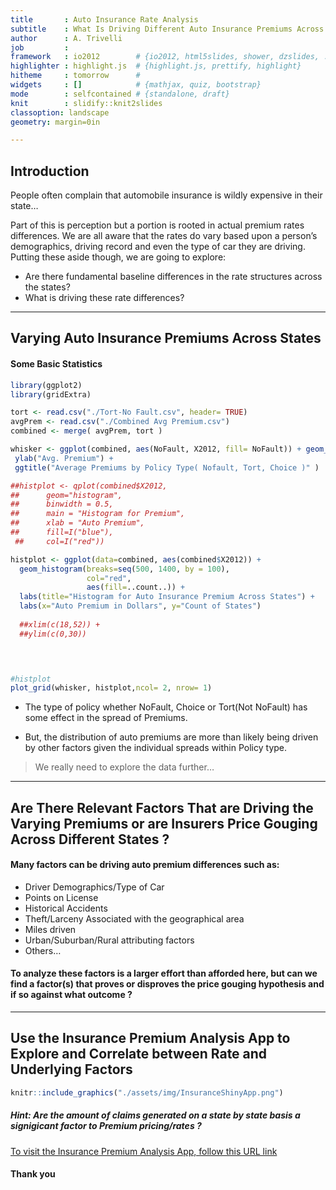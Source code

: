 ```yaml
---
title       : Auto Insurance Rate Analysis
subtitle    : What Is Driving Different Auto Insurance Premiums Across States
author      : A. Trivelli
job         : 
framework   : io2012        # {io2012, html5slides, shower, dzslides, ...}
highlighter : highlight.js  # {highlight.js, prettify, highlight}
hitheme     : tomorrow      # 
widgets     : []            # {mathjax, quiz, bootstrap}
mode        : selfcontained # {standalone, draft}
knit        : slidify::knit2slides
classoption: landscape
geometry: margin=0in

---
```




## Introduction

People often complain that automobile insurance is wildly expensive in their state...

Part of this is perception but a portion is rooted in actual premium rates differences.  We are all aware that the rates do vary based upon a person's demographics, driving record and even the type of car they are driving.  Putting these aside though, we are going to explore:

* Are there fundamental baseline differences in the rate structures across the states?
* What is driving these rate differences?

---

## Varying Auto Insurance Premiums Across States

#### Some Basic Statistics


```r
library(ggplot2)
library(gridExtra)

tort <- read.csv("./Tort-No Fault.csv", header= TRUE)
avgPrem <- read.csv("./Combined Avg Premium.csv")
combined <- merge( avgPrem, tort )

whisker <- ggplot(combined, aes(NoFault, X2012, fill= NoFault)) + geom_boxplot() +
 ylab("Avg. Premium") +
 ggtitle("Average Premiums by Policy Type( Nofault, Tort, Choice )" )

##histplot <- qplot(combined$X2012,
##      geom="histogram",
##      binwidth = 0.5,  
##      main = "Histogram for Premium", 
##      xlab = "Auto Premium", 
##      fill=I("blue"), 
 ##     col=I("red"))

histplot <- ggplot(data=combined, aes(combined$X2012)) + 
  geom_histogram(breaks=seq(500, 1400, by = 100), 
                 col="red", 
                 aes(fill=..count..)) +
  labs(title="Histogram for Auto Insurance Premium Across States") +
  labs(x="Auto Premium in Dollars", y="Count of States") 
  
  ##xlim(c(18,52)) + 
  ##ylim(c(0,30))
   



#histplot
plot_grid(whisker, histplot,ncol= 2, nrow= 1)

```

* The type of policy whether NoFault, Choice or Tort(Not NoFault) has some effect in the spread of Premiums.



* But, the distribution of auto premiums are more than likely being driven by other factors given the individual spreads within Policy type.

> We really need to explore the data further...


---

## Are There Relevant Factors That are Driving the Varying Premiums or are Insurers Price Gouging Across Different States ?

#### Many factors can be driving auto premium differences such as:

* Driver Demographics/Type of Car
* Points on License
* Historical Accidents
* Theft/Larceny Associated with the geographical area
* Miles driven
* Urban/Suburban/Rural attributing factors
* Others...

#### To analyze these factors is a larger effort than afforded here, but can we find a factor(s) that proves or disproves the price gouging hypothesis and if so against what outcome ?


---

##  Use the Insurance Premium Analysis App to Explore and Correlate between Rate and Underlying Factors

```r
knitr::include_graphics("./assets/img/InsuranceShinyApp.png")
```

##### Hint: Are the amount of claims generated on a state by state basis a signigicant factor to Premium pricing/rates ?

[To visit the Insurance Premium Analysis App, follow this URL link]( https://trivea.shinyapps.io/InsuranceShiny/ "Data Products")

#### Thank you
